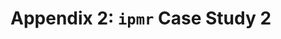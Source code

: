 # Appendix 2: `ipmr` Case Study 2

\includepdf[pages = -, nup = 1, pagecommand = {}]{rmd/published/ipmr-s2.pdf}
